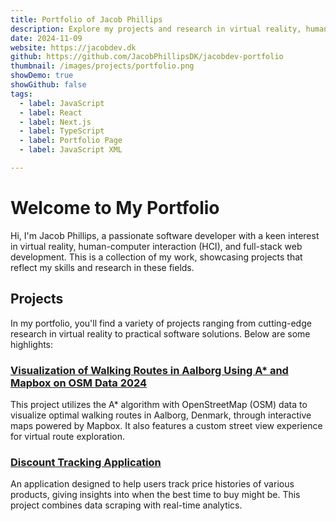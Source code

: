 ```yaml
---
title: Portfolio of Jacob Phillips
description: Explore my projects and research in virtual reality, human-computer interaction, and software development.
date: 2024-11-09
website: https://jacobdev.dk
github: https://github.com/JacobPhillipsDK/jacobdev-portfolio
thumbnail: /images/projects/portfolio.png
showDemo: true
showGithub: false
tags:
  - label: JavaScript
  - label: React
  - label: Next.js
  - label: TypeScript
  - label: Portfolio Page
  - label: JavaScript XML

---
```


# Welcome to My Portfolio

Hi, I'm Jacob Phillips, a passionate software developer with a keen interest in virtual reality, human-computer interaction (HCI), and full-stack web development. This is a collection of my work, showcasing projects that reflect my skills and research in these fields.

## Projects

In my portfolio, you'll find a variety of projects ranging from cutting-edge research in virtual reality to practical software solutions. Below are some highlights:

### [Visualization of Walking Routes in Aalborg Using A* and Mapbox on OSM Data 2024](https://jacobdev.dk/projects/WalkingRoutes)
This project utilizes the A* algorithm with OpenStreetMap (OSM) data to visualize optimal walking routes in Aalborg, Denmark, through interactive maps powered by Mapbox. It also features a custom street view experience for virtual route exploration.

### [Discount Tracking Application](https://jacobdev.dk//projects/Discount-Finder)
An application designed to help users track price histories of various products, giving insights into when the best time to buy might be. This project combines data scraping with real-time analytics.
